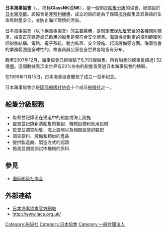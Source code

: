 {{japanese|japanese=日本海事協会|kana=にっぽん かいじ きょうかい|romaji=Nippon Kaiji Kyokai}}
'''日本海事協會'''（{{lang-ja|日本海事協会}}，{{Lang-en|Nippon Kaiji Kyokai}}，简称'''ClassNK '''或'''NK'''），是一個制定[[船級|船隻分級]]的協會，總部設於[[日本|日本]][[東京都|東京都]]。該協會是[[非營利機構|非營利機構]]，成立的目的是為了保障[[海洋|海洋]]船隻及其乘員的生命與財產安全，並防止海洋環境的污染。

日本海事協會（以下稱海事協會）的主要業務，是制定確保[[船隻|船隻]]安全的各種規則標準、檢查正在建造或已啟用的船隻是否符合安全標準。海事協會制定的規則範圍包括船隻結構、電路、電子系統、動力裝置、安全設施、起貨設備等方面。海事協會的業務範圍是全球性的，檢查員辦公室在全世界各地皆有分布。

截至2007年12月，海事協會已經檢驗了6,793艘船隻，所有船隻的總重量超過1.52億[[噸|噸]]。這個數據表示全世界有20%左右的船隻皆受過日本海事協會的檢驗。

在1999年11月15日，日本海事協會慶祝了成立一百年紀念。

日本海事協會亦是[[国际船级社协会|国际船级社协会]]十个成员[[船级社|船级社]]之一。

== 船隻分級服務 ==
* 監督並記錄正在建造中的船隻或海上設施
* 監督並記錄新造船隻的裝配、機械設備和應用設備
* 監督並調查船隻、海上設施以及相關設施的裝配
* 調查原料、設備和類似的產品
* 提供製造商、製造方式的認證
* 檢測並調查測試中機械的原料

== 參見 ==
* [[国际船级社协会|国际船级社协会]]

== 外部連結 ==
*[http://www.classnk.or.jp/hp/ja/index.html 日本海事協會官方網站] {{Wayback|url=http://www.classnk.or.jp/hp/ja/index.html |date=20210316030007 }}
*http://www.iacs.org.uk/ {{Wayback|url=http://www.iacs.org.uk/ |date=20081216015344 }}

{{Japan-org-stub}}

[[Category:船级社|Category:船级社]]
[[Category:日本協會|Category:日本協會]]
[[Category:一般財團法人|Category:一般財團法人]]